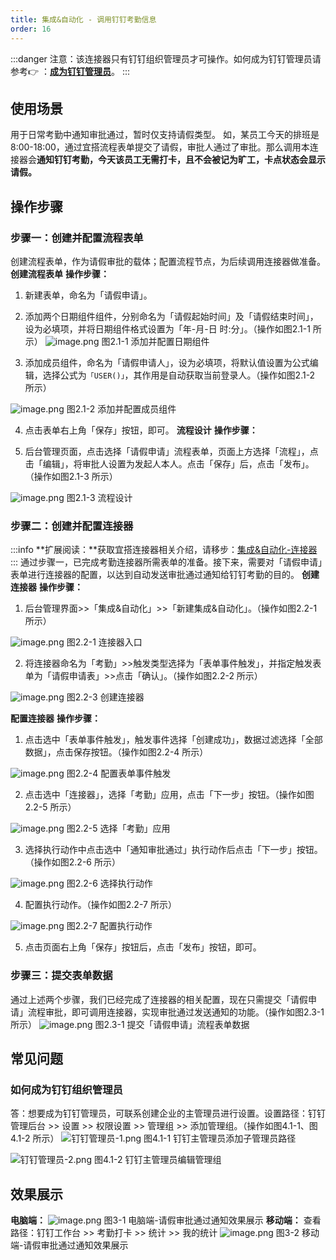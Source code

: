 ```yaml
---
title: 集成&自动化 - 调用钉钉考勤信息
order: 16
---
```

:::danger
注意：该连接器只有钉钉组织管理员才可操作。如何成为钉钉管理员请参考👉 ：[**成为钉钉管理员**](#hOIss)。
:::
## 使用场景 
用于日常考勤中通知审批通过，暂时仅支持请假类型。
如，某员工今天的排班是 8:00-18:00，通过宜搭流程表单提交了请假，审批人通过了审批。那么调用本连接器会**通知钉钉考勤，今天该员工无需打卡，且不会被记为旷工，卡点状态会显示请假。**
## 操作步骤
### 步骤一：创建并配置流程表单
创建流程表单，作为请假审批的载体；配置流程节点，为后续调用连接器做准备。
**创建流程表单**
**操作步骤：**

1. 新建表单，命名为「请假申请」。
1. 添加两个日期组件组件，分别命名为「请假起始时间」及「请假结束时间」，设为必填项，并将日期组件格式设置为「年-月-日 时:分」。（操作如图2.1-1 所示）
![image.png](https://gw.alicdn.com/imgextra/i4/O1CN01tPwnPg1N77YQmqMqt_!!6000000001522-2-tps-1920-945.png)
图2.1-1 添加并配置日期组件
​


3. 添加成员组件，命名为「请假申请人」，设为必填项，将默认值设置为公式编辑，选择公式为`「USER()」`，其作用是自动获取当前登录人。（操作如图2.1-2 所示）

![image.png](https://img.alicdn.com/imgextra/i2/O1CN01dWoGDC1rkuR4xNG60_!!6000000005670-2-tps-1920-950.png)
图2.1-2 添加并配置成员组件
​


4. 点击表单右上角「保存」按钮，即可。
**流程设计**
**操作步骤：**

1. 后台管理页面，点击选择「请假申请」流程表单，页面上方选择「流程」，点击「编辑」，将审批人设置为发起人本人。点击「保存」后，点击「发布」。（操作如图2.1-3 所示）

![image.png](https://img.alicdn.com/imgextra/i2/O1CN01V7PFuc1qKyOHMPNuw_!!6000000005478-2-tps-1920-949.png)
图2.1-3 流程设计
### 步骤二：创建并配置连接器
:::info
**扩展阅读：**获取宜搭连接器相关介绍，请移步：[集成&自动化-连接器](https://www.yuque.com/yida/support/zevvr1?view=doc_embed)
:::
通过步骤一，已完成考勤连接器所需表单的准备。接下来，需要对「请假申请」表单进行连接器的配置，以达到自动发送审批通过通知给钉钉考勤的目的。
**创建连接器**
**操作步骤：**

1. 后台管理界面>>「集成&自动化」>>「新建集成&自动化」。（操作如图2.2-1 所示）

![image.png](https://img.alicdn.com/imgextra/i1/O1CN01FZLcaD20rcmXROV9p_!!6000000006903-2-tps-2878-1592.png)
图2.2-1 连接器入口
​


2. 将连接器命名为「考勤」>>触发类型选择为「表单事件触发」，并指定触发表单为「请假申请表」>>点击「确认」。（操作如图2.2-2 所示）

![image.png](https://img.alicdn.com/imgextra/i3/O1CN01wJw1dC1D5c5uqv2j9_!!6000000000165-2-tps-2876-1590.png)
图2.2-3 创建连接器
​

**配置连接器**
**操作步骤：**

1. 点击选中「表单事件触发」，触发事件选择「创建成功」，数据过滤选择「全部数据」，点击保存按钮。（操作如图2.2-4 所示）

![image.png](https://img.alicdn.com/imgextra/i1/O1CN01ydpMfR1Rpmdh45Bmo_!!6000000002161-2-tps-1920-949.png)
图2.2-4 配置表单事件触发
​


2. 点击选中「连接器」，选择「考勤」应用，点击「下一步」按钮。（操作如图2.2-5 所示）

![image.png](https://img.alicdn.com/imgextra/i2/O1CN01CIQmVS1xUmBFUWeLb_!!6000000006447-2-tps-1920-950.png)
图2.2-5 选择「考勤」应用
​


3. 选择执行动作中点击选中「通知审批通过」执行动作后点击「下一步」按钮。（操作如图2.2-6 所示）

![image.png](https://img.alicdn.com/imgextra/i4/O1CN01SR3Wgi21spRQVfquq_!!6000000007041-2-tps-1920-948.png)
图2.2-6 选择执行动作
​


4. 配置执行动作。（操作如图2.2-7 所示）

![image.png](https://img.alicdn.com/imgextra/i4/O1CN01qBGIS51o8wl8OCfFy_!!6000000005181-2-tps-1920-949.png)
图2.2-7 配置执行动作
​


5. 点击页面右上角「保存」按钮后，点击「发布」按钮，即可。
### 步骤三：提交表单数据
通过上述两个步骤，我们已经完成了连接器的相关配置，现在只需提交「请假申请」流程审批，即可调用连接器，实现审批通过发送通知的功能。（操作如图2.3-1 所示）
![image.png](https://img.alicdn.com/imgextra/i4/O1CN01TRjoR51Y2VKs2rsGT_!!6000000003001-2-tps-1920-955.png)
图2.3-1 提交「请假申请」流程表单数据

## 常见问题
### 如何成为钉钉组织管理员
答：想要成为钉钉管理员，可联系创建企业的主管理员进行设置。设置路径：钉钉管理后台 >> 设置 >> 权限设置 >> 管理组 >> 添加管理组。（操作如图4.1-1、图4.1-2 所示）
![钉钉管理员-1.png](https://img.alicdn.com/imgextra/i2/O1CN01KNqzg21nh0bLVIFlV_!!6000000005120-2-tps-1919-864.png)
图4.1-1 钉钉主管理员添加子管理员路径
​

![钉钉管理员-2.png](https://img.alicdn.com/imgextra/i1/O1CN01RkjfVV1op5C8BA8fU_!!6000000005273-2-tps-1391-609.png)
图4.1-2 钉钉主管理员编辑管理组
## 效果展示
**电脑端：**
![image.png](https://img.alicdn.com/imgextra/i1/O1CN01h5waQR1I0dsFih0qx_!!6000000000831-2-tps-1920-1036.png)
图3-1 电脑端-请假审批通过通知效果展示
​
**移动端：**
查看路径：钉钉工作台 >> 考勤打卡 >> 统计 >> 我的统计
![image.png](https://img.alicdn.com/imgextra/i1/O1CN01RsNUVM1dhn7Usx0X2_!!6000000003768-2-tps-458-917.png)
图3-2 移动端-请假审批通过通知效果展示

